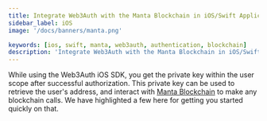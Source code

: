 ```yaml
---
title: Integrate Web3Auth with the Manta Blockchain in iOS/Swift Applications
sidebar_label: iOS
image: '/docs/banners/manta.png'

keywords: [ios, swift, manta, web3auth, authentication, blockchain]
description: 'Integrate Web3Auth with the Manta Blockchain in iOS/Swift Applications | Embedded Wallets'
---
```



<SEO
  title="Integrate Web3Auth with the Manta Blockchain in iOS/Swift Applications"
  description="Integrate Web3Auth with the Manta Blockchain in iOS/Swift Applications | Embedded Wallets"
  image="https://web3auth.io/docs/banners/manta.png"
  slug="/embedded-wallets/connect-blockchain/evm/manta/ios"
/>

While using the Web3Auth iOS SDK, you get the private key within the user scope after successful authorization. This private key can be used to retrieve the user's address, and interact with [Manta Blockchain](https://www.manta.network/) to make any blockchain calls. We have highlighted a few here for getting you started quickly on that.

<EVMInteraction />
